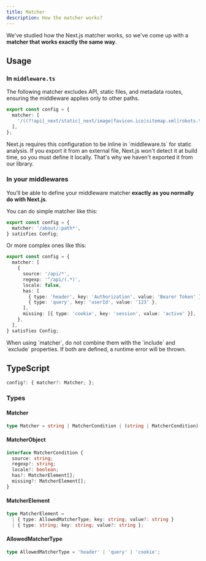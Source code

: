 ```yaml
---
title: Matcher
description: How the matcher works?
---
```



We've studied how the Next.js matcher works, so we've come up with a **matcher that works exactly the same way**.

## Usage

### In `middleware.ts`

The following matcher excludes API, static files, and metadata routes, ensuring the middleware applies only to other paths. 

```typescript
export const config = {
  matcher: [
    '/((?!api|_next/static|_next/image|favicon.ico|sitemap.xml|robots.txt).*)',
  ],
};
```

<Callout title="Note">
  Next.js requires this configuration to be inline in `middleware.ts` for static analysis. If you export it from an external file, Next.js won't detect it at build time, so you must define it locally. That's why we haven't exported it from our library.
</Callout>

### In your middlewares

You'll be able to define your middleware matcher **exactly as you normally do with Next.js**.

You can do simple matcher like this:

```typescript
export const config = {
  matcher: '/about/:path*',
} satisfies Config;
```

Or more complex ones like this:

```typescript
export const config = {
  matcher: [
    {
      source: '/api/*',
      regexp: '^/api/(.*)',
      locale: false,
      has: [
        { type: 'header', key: 'Authorization', value: 'Bearer Token' },
        { type: 'query', key: 'userId', value: '123' },
      ],
      missing: [{ type: 'cookie', key: 'session', value: 'active' }],
    },
  ],
} satisfies Config;
```

<Callout type="warn" title="Warning">
  When using `matcher`, do not combine them with the `include` and `exclude` properties. If both are defined, a runtime error will be thrown.
</Callout>

## TypeScript

```typescript
config?: { matcher?: Matcher; };
```

### Types

#### Matcher

```typescript
type Matcher = string | MatcherCondition | (string | MatcherCondition)[];
```

#### MatcherObject

```typescript
interface MatcherCondition {
  source: string;
  regexp?: string;
  locale?: boolean;
  has?: MatcherElement[];
  missing?: MatcherElement[];
}
```

#### MatcherElement

```typescript
type MatcherElement =
  | { type: AllowedMatcherType; key: string; value?: string }
  | { type: string; key: string; value?: string };
```

#### AllowedMatcherType

```typescript
type AllowedMatcherType = 'header' | 'query' | 'cookie';
```
